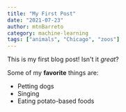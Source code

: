 ```yaml
---
title: "My First Post"
date: "2021-07-23"
author: mtnBarreto
category: machine-learning
tags: ["animals", "Chicago", "zoos"]
---
```


This is my first blog post! Isn't it *great*?

Some of my **favorite** things are:

* Petting dogs
* Singing
* Eating potato-based foods